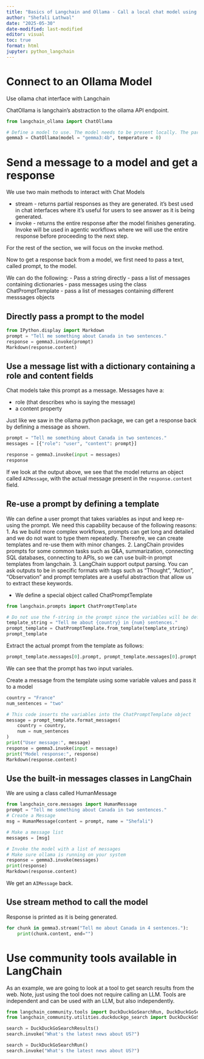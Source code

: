 ```yaml
---
title: "Basics of Langchain and Ollama - Call a local chat model using LangChain"
author: "Shefali Lathwal"
date: "2025-05-30"
date-modified: last-modified
editor: visual
toc: true
format: html
jupyter: python_langchain
---
```


# Connect to an Ollama Model

Use ollama chat interface with Langchain

ChatOllama is langchain's abstraction to the ollama API endpoint.

```python
from langchain_ollama import ChatOllama

# Define a model to use. The model needs to be present locally. The parameter, temperature, sets the creativity of the model, with 0 being least creative and 1 being the most creative.
gemma3 = ChatOllama(model = "gemma3:4b", temperature = 0)
```

# Send a message to a model and get a response

We use two main methods to interact with Chat Models

-   stream - returns partial responses as they are generated. it's best used in chat interfaces where it's useful for users to see answer as it is being generated.
-   invoke - returns the entire response after the model finishes generating. Invoke will be used in agentic workflows where we will use the entire response before proceeding to the next step.

For the rest of the section, we will focus on the invoke method.

Now to get a response back from a model, we first need to pass a text, called prompt, to the model.

We can do the following: - Pass a string directly - pass a list of messages containing dictionaries - pass messages using the class ChatPromptTemplate - pass a list of messages containing different messsages objects

## Directly pass a prompt to the model

```python
from IPython.display import Markdown
prompt = "Tell me something about Canada in two sentences."
response = gemma3.invoke(prompt)
Markdown(response.content)
```

## Use a message list with a dictionary containing a role and content fields

Chat models take this prompt as a message. Messages have a:

-   role (that describes who is saying the message)
-   a content property

Just like we saw in the ollama python package, we can get a response back by defining a message as shown.

```python
prompt = "Tell me something about Canada in two sentences."
messages = [{"role": "user", "content": prompt}]

response = gemma3.invoke(input = messages)
response
```

If we look at the output above, we see that the model returns an object called `AIMessage`, with the actual message present in the `response.content` field.

## Re-use a prompt by defining a template

We can define a user prompt that takes variables as input and keep re-using the prompt. We need this capability because of the following reasons: 1. As we build more complex workflows, prompts can get long and detailed and we do not want to type them repeatedly. Thereofre, we can create templates and re-use them with minor changes. 2. LangChain provides prompts for some common tasks such as Q&A, summarization, connecting SQL databases, connecting to APIs, so we can use built-in prompt templates from langchain. 3. LangChain support output parsing. You can ask outputs to be in specific formats with tags such as "Thought", "Action", "Observation" and prompt templates are a useful abstraction that allow us to extract these keywords.

-   We define a special object called ChatPromptTemplate

```python
from langchain.prompts import ChatPromptTemplate

# Do not use the f-string in the prompt since the variables will be defined later.
template_string = "Tell me about {country} in {num} sentences."
prompt_template = ChatPromptTemplate.from_template(template_string)
prompt_template
```

Extract the actual prompt from the template as follows:

```python
prompt_template.messages[0].prompt, prompt_template.messages[0].prompt.input_variables 
```

We can see that the prompt has two input variales.

Create a message from the template using some variable values and pass it to a model

```python

country = "France"
num_sentences = "two"

# This code inserts the variables into the ChatPromptTemplate object
message = prompt_template.format_messages(
    country = country,
    num = num_sentences
)
print("User message:", message)
response = gemma3.invoke(input = message)
print("Model response:", response)
Markdown(response.content)
```

## Use the built-in messages classes in LangChain

We are using a class called HumanMessage

```python
from langchain_core.messages import HumanMessage
prompt = "Tell me something about Canada in two sentences."
# Create a Message
msg = HumanMessage(content = prompt, name = "Shefali")

# Make a message list
messages = [msg]

# Invoke the model with a list of messages
# Make sure ollama is running on your system
response = gemma3.invoke(messages)
print(response)
Markdown(response.content)
```

We get an `AIMessage` back.

## Use stream method to call the model

Response is printed as it is being generated.

```python
for chunk in gemma3.stream("Tell me about Canada in 4 sentences."):
    print(chunk.content, end="")
```

# Use community tools available in LangChain
As an example, we are going to look at a tool to get search results from the web. Note, just using the tool does not require calling an LLM. Tools are independent and can be used with an LLM, but also independently.

```python
from langchain_community.tools import DuckDuckGoSearchRun, DuckDuckGoSearchResults
from langchain_community.utilities.duckduckgo_search import DuckDuckGoSearchAPIWrapper

search = DuckDuckGoSearchResults()
search.invoke("What's the latest news about US?")
```

```python
search = DuckDuckGoSearchRun()
search.invoke("What's the latest news about US?")
```